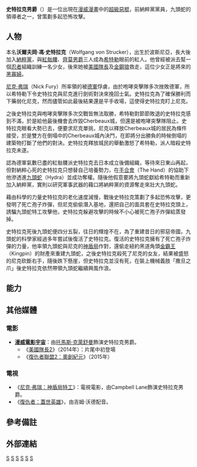 {{unreferenced|time=2014-05-11T12:40:18+00:00}}
{{noteTA
|G1=美国漫画
|G2=Movie
|G3=Show
|T=zh-cn:斯特拉克男爵; zh-tw:史特拉克男爵; zh-hk:索卡男爵;
|1=zh-cn:斯特拉克男爵; zh-tw:史特拉克男爵; zh-hk:索卡男爵;
|2=zh-cn:斯特拉克; zh-tw:史特拉克; zh-hk:索卡;
|3=zh-cn:金并;zh-tw:金霸王;zh-hk:皇霸
|4=zh-cn:尼克·弗瑞; zh-tw:尼克·福瑞; zh-hk:費尼克;
}}
{{Infobox comics character
|image= Baron Strucker.jpg
|converted=y
|caption=
|character_name=史特拉克男爵<br>Baron Strucker
|real_name=沃爾夫岡·馮·史特拉克
|species=[[人類|人類]]
|publisher=[[漫威漫畫|漫威漫畫]]
|debut=《{{le|Sgt. Fury and his Howling Commandos}}》#5 (1964年1月)
|creators=[[史丹·李|史丹·李]]<br>[[傑克·科比|傑克·科比]]
|alliances=[[九頭蛇_(漫威漫畫)|九頭蛇]]〈Hydra〉<br>骷髏中隊〈Death's Head Squadron〉<br>閃電戰小隊〈Blitzkrieg Squad〉
|aliases=九頭蛇至尊〈Supreme Hydra〉
|weapons=撒旦之爪
|powers=減緩老化<br />
刀槍不入<br />
自癒強化<br />
死亡孢子釋放<br />
優秀軍事家<br />
優秀格鬥專家
}}

'''史特拉克男爵'''（{{lang-en|Baron Strucker}}）是一位出現在[[漫威漫畫|漫威漫畫]]中的[[超級壞蛋|超級惡棍]]，前納粹黨黨員，九頭蛇的領導者之一，曾策劃多起恐怖攻擊。<br>

== 人物 ==
本名'''沃爾夫岡·馮·史特拉克'''（Wolfgang von Strucker），出生於波斯尼亞，長大後加入[[納粹黨|納粹黨]]，與[[紅骷髏|紅骷髏]]、[[齊莫男爵|齊莫男爵]]三人成為[[希特勒|希特勒]]眼前的紅人。他曾經被派去幫一個[[忍者|忍者]]組織訓練一名少女，後來她被[[美國隊長|美國隊長]]及[[金鋼狼|金鋼狼]]救走，這位少女正是將來的[[黑寡婦_(娜塔莉亞·羅曼諾娃)|黑寡婦]]。

[[尼克·弗瑞|尼克·弗瑞]]（Nick Fury）所率領的{{le|咆哮突擊隊|Howling Commandos}}被[[德軍|德軍]]俘虜，由於咆哮突擊隊多次挫敗德軍，所以希特勒下令史特拉克與尼克進行劍術對決來挽回士氣。史特拉克為了確保勝利而下藥弱化尼克，然而儘管如此最後結果還是平手收場，這使得史特拉克盯上尼克。

之後史特拉克與咆哮突擊隊多次交戰皆無法取勝，希特勒對節節敗退的史特拉克感到不滿，於是給他最後機會去炸毀Cherbeaux城，但還是被咆哮突擊隊阻止。史特拉克眼看大勢已去，便要求尼克單挑，尼克以釋放Cherbeaux城的居民為條件接受，於是雙方在倒塌中的Cherbeaux城內決鬥，在即將分出勝負的時候倒塌的建築物打斷了他們的對決。史特拉克釋放城民的舉動激怒了希特勒，派人暗殺史特拉克未遂。

認為德軍氣數已盡的紅骷髏派史特拉克去日本成立後備組織，等待來日東山再起，但對納粹心死的史特拉克只想替自己培養勢力，在[[手合會|手合會]]（The Hand）的協助下他滲透進[[九頭蛇_(漫威漫畫)|九頭蛇]]（Hydra）並成功奪權。隨後他假意要將九頭蛇獻給希特勒而重新加入納粹黨，實則以研究軍事武器的藉口將納粹黨的資源奪走來壯大九頭蛇。

藉由科學的力量史特拉克的老化速度減慢，戰後史特拉克策劃了多起恐怖攻擊，更發明了死亡孢子炸彈，但尼克偷偷潛入基地，還把自己的面具套在史特拉克頭上，誘騙九頭蛇特工攻擊他，史特拉克躲避攻擊的時候不小心被死亡孢子炸彈給蒸發掉。

史特拉克死後九頭蛇便四分五裂，往日的輝煌不在，為了重建昔日的邪惡帝國，九頭蛇的科學家經過多年嘗試後復活了史特拉克。復活的史特拉克擁有了死亡孢子炸彈的力量，他率領九頭蛇與尼克的[[神盾局|神盾局]]作對，還偷走紐約黑道角頭[[金霸王_(漫威漫畫)|金霸王]]（Kingpin）的財產來重建九頭蛇，之後史特拉克殺死了尼克的女友，結果被盛怒的尼克砍斷右手，隨後跌下懸崖，但史特拉克並沒有死，在裝上機械義肢「撒旦之爪」後史特拉克依然帶領九頭蛇繼續興風作浪。

== 能力 ==

== 其他媒體 ==
===電影===
*'''[[漫威電影宇宙|漫威電影宇宙]]'''：由[[托馬斯·克萊舒曼|托馬斯·克萊舒曼]]飾演史特拉克男爵。
** 《[[美國隊長2|美國隊長2]]》（2014年）：片尾中初登場
** 《[[復仇者聯盟2：奧創紀元|復仇者聯盟2：奧創紀元]]》（2015年）

===電視===
*《[[尼克·弗瑞：神盾局特工|尼克·弗瑞：神盾局特工]]》：電視電影，由Campbell Lane飾演史特拉克男爵。
* 《[[復仇者：蓋世英雄|復仇者：蓋世英雄]]》，由吉姆·沃德配音。

== 參考備註 ==

== 外部連結 ==


{{美國隊長}}
{{復仇者}}

[[Category:由斯坦·李创作的角色|S]]
[[Category:由傑克·科比创作的角色|S]]
[[Category:1964年首次亮相的漫画角色|S]]
[[Category:漫威漫畫超級反派|S]]
[[Category:漫威漫畫作品|S]]
[[Category:美國隊長|S]]